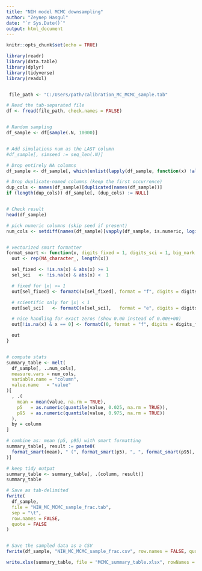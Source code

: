 ```yaml
---
title: "NIH model MCMC downsampling"
author: "Zeynep Hasgul"
date: "`r Sys.Date()`"
output: html_document
---
```




```r
knitr::opts_chunk$set(echo = TRUE)

library(readr)
library(data.table)
library(dplyr)
library(tidyverse)
library(readxl)



```


```r




 file_path <- "C:/Users/path/calibration_MC_MCMC_sample.tab"

# Read the tab-separated file
df <- fread(file_path, check.names = FALSE)



```


```r

# Random sampling
df_sample <- df[sample(.N, 10000)]


# Add simulations num as the LAST column
#df_sample[, simseed := seq_len(.N)]

# Drop entirely NA columns
df_sample <- df_sample[, which(unlist(lapply(df_sample, function(x) !all(is.na(x))))), with = FALSE]

# Drop duplicate-named columns (keep the first occurrence)
dup_cols <- names(df_sample)[duplicated(names(df_sample))]
if (length(dup_cols)) df_sample[, (dup_cols) := NULL]


# Check result
head(df_sample)


```

```r

# pick numeric columns (skip seed if present)
num_cols <- setdiff(names(df_sample)[vapply(df_sample, is.numeric, logical(1))], "simseed")


# vectorized smart formatter
format_smart <- function(x, digits_fixed = 1, digits_sci = 1, big_mark = ",") {
  out <- rep(NA_character_, length(x))

  sel_fixed <- !is.na(x) & abs(x) >= 1
  sel_sci   <- !is.na(x) & abs(x) <  1

  # fixed for |x| >= 1
  out[sel_fixed] <- formatC(x[sel_fixed], format = "f", digits = digits_fixed, big.mark = big_mark)

  # scientific only for |x| < 1
  out[sel_sci]   <- formatC(x[sel_sci],   format = "e", digits = digits_sci)

  # nice handling for exact zeros (show 0.00 instead of 0.00e+00)
  out[!is.na(x) & x == 0] <- formatC(0, format = "f", digits = digits_fixed)

  out
}


# compute stats
summary_table <- melt(
  df_sample[, ..num_cols],
  measure.vars = num_cols,
  variable.name = "column",
  value.name   = "value"
)[
  , .(
    mean = mean(value, na.rm = TRUE),
    p5   = as.numeric(quantile(value, 0.025, na.rm = TRUE)),
    p95  = as.numeric(quantile(value, 0.975, na.rm = TRUE))
  ),
  by = column
]

# combine as: mean (p5, p95) with smart formatting
summary_table[, result := paste0(
  format_smart(mean), " (", format_smart(p5), ", ", format_smart(p95), ")"
)]

# keep tidy output
summary_table <- summary_table[, .(column, result)]
summary_table

```




```r


# Save as tab-delimited
fwrite(
  df_sample,
  file = "NIH_MC_MCMC_sample_frac.tab",
  sep = "\t",
  row.names = FALSE,
  quote = FALSE
)


# Save the sampled data as a CSV
fwrite(df_sample, "NIH_MC_MCMC_sample_frac.csv", row.names = FALSE, quote = FALSE)

write.xlsx(summary_table, file = "MCMC_summary_table.xlsx", rowNames = FALSE)



```

